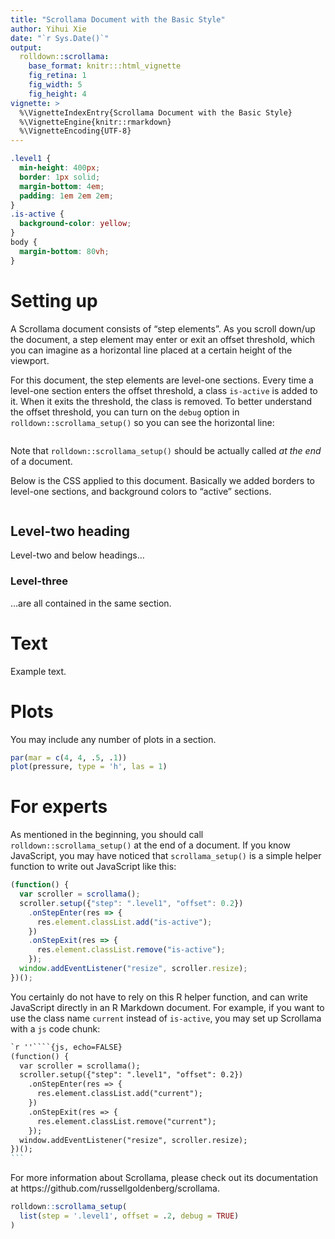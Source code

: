 ```yaml
---
title: "Scrollama Document with the Basic Style"
author: Yihui Xie
date: "`r Sys.Date()`"
output:
  rolldown::scrollama:
    base_format: knitr:::html_vignette
    fig_retina: 1
    fig_width: 5
    fig_height: 4
vignette: >
  %\VignetteIndexEntry{Scrollama Document with the Basic Style}
  %\VignetteEngine{knitr::rmarkdown}
  %\VignetteEncoding{UTF-8}
---
```


```css
.level1 {
  min-height: 400px;
  border: 1px solid;
  margin-bottom: 4em;
  padding: 1em 2em 2em;
}
.is-active {
  background-color: yellow;
}
body {
  margin-bottom: 80vh;
}
```


# Setting up

A Scrollama document consists of "step elements". As you scroll down/up the document, a step element may enter or exit an offset threshold, which you can imagine as a horizontal line placed at a certain height of the viewport.

For this document, the step elements are level-one sections. Every time a level-one section enters the offset threshold, a class `is-active` is added to it. When it exits the threshold, the class is removed. To better understand the offset threshold, you can turn on the `debug` option in `rolldown::scrollama_setup()` so you can see the horizontal line:

```r
```

Note that `rolldown::scrollama_setup()` should be actually called _at the end_ of a document.

Below is the CSS applied to this document. Basically we added borders to level-one sections, and background colors to "active" sections.

```css
```

## Level-two heading

Level-two and below headings...

### Level-three

...are all contained in the same section.


# Text

Example text.


# Plots

You may include any number of plots in a section.

```r
par(mar = c(4, 4, .5, .1))
plot(pressure, type = 'h', las = 1)
```

# For experts

As mentioned in the beginning, you should call `rolldown::scrollama_setup()` at the end of a document. If you know JavaScript, you may have noticed that `scrollama_setup()` is a simple helper function to write out JavaScript like this:

```js
(function() {
  var scroller = scrollama();
  scroller.setup({"step": ".level1", "offset": 0.2})
    .onStepEnter(res => {
      res.element.classList.add("is-active");
    })
    .onStepExit(res => {
      res.element.classList.remove("is-active");
    });
  window.addEventListener("resize", scroller.resize);
})();
```

You certainly do not have to rely on this R helper function, and can write JavaScript directly in an R Markdown document. For example, if you want to use the class name `current` instead of `is-active`, you may set up Scrollama with a `js` code chunk:

````md
`r ''````{js, echo=FALSE}
(function() {
  var scroller = scrollama();
  scroller.setup({"step": ".level1", "offset": 0.2})
    .onStepEnter(res => {
      res.element.classList.add("current");
    })
    .onStepExit(res => {
      res.element.classList.remove("current");
    });
  window.addEventListener("resize", scroller.resize);
})();
```
````

For more information about Scrollama, please check out its documentation at https://github.com/russellgoldenberg/scrollama.

```r
rolldown::scrollama_setup(
  list(step = '.level1', offset = .2, debug = TRUE)
)
```